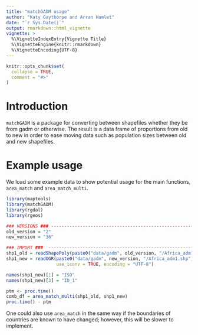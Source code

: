 ```yaml
---
title: "matchGADM usage"
author: "Katy Gaythorpe and Arran Hamlet"
date: "`r Sys.Date()`"
output: rmarkdown::html_vignette
vignette: >
  %\VignetteIndexEntry{Vignette Title}
  %\VignetteEngine{knitr::rmarkdown}
  %\VignetteEncoding{UTF-8}
---
```


```r
knitr::opts_chunk$set(
  collapse = TRUE,
  comment = "#>"
)
```

# Introduction

`matchGADM` is a package for converting between shapefiles whether they be from gadm or otherwise.
The result is a data frame of proportions from old to new in order to ease moving data such as population sizes between old and new shapefiles.

# Example usage

We load some example data to show potential usage for the main functions, `area_match` and `area_match_multi`.

```r

library(maptools)
library(matchGADM)
library(rgdal)
library(rgeos)

### VERSIONS ### --------------------------------------------------------------------------------------------
old_version = "2"
new_version = "36"

### IMPORT ###  ---------------------------------------------------------------------------------------------
shp1_old = readShapePoly(paste0("data/gadm", old_version, "/Africa_adm1.shp"))
shp1_new = readOGR(paste0("data/gadm", new_version, "/Africa_adm1.shp"),
                   use_iconv = TRUE, encoding = "UTF-8")

names(shp1_new)[1] = "ISO"
names(shp1_new)[3] = "ID_1"

ptm <- proc.time()
comb_df = area_match_multi(shp1_old, shp1_new)
proc.time() - ptm

```

One could also use `area_match` in the same way if the boundaries of countries are known to have changed; however, this will be slower to implement.

